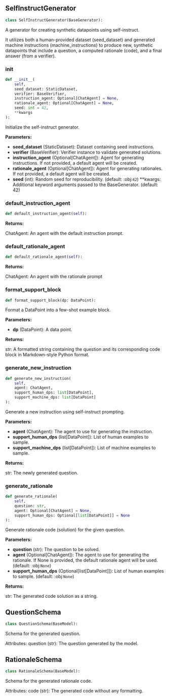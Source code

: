 <a id="camel.datasets.self_instruct_generator"></a>

<a id="camel.datasets.self_instruct_generator.SelfInstructGenerator"></a>

## SelfInstructGenerator

```python
class SelfInstructGenerator(BaseGenerator):
```

A generator for creating synthetic datapoints using self-instruct.

It utilizes both a human-provided dataset (seed_dataset) and generated
machine instructions (machine_instructions) to produce new, synthetic
datapoints that include a question, a computed rationale (code), and a
final answer (from a verifier).

<a id="camel.datasets.self_instruct_generator.SelfInstructGenerator.__init__"></a>

### __init__

```python
def __init__(
    self,
    seed_dataset: StaticDataset,
    verifier: BaseVerifier,
    instruction_agent: Optional[ChatAgent] = None,
    rationale_agent: Optional[ChatAgent] = None,
    seed: int = 42,
    **kwargs
):
```

Initialize the self-instruct generator.

**Parameters:**

- **seed_dataset** (StaticDataset): Dataset containing seed instructions.
- **verifier** (BaseVerifier): Verifier instance to validate generated solutions.
- **instruction_agent** (Optional[ChatAgent]): Agent for generating instructions. If not provided, a default agent will be created.
- **rationale_agent** (Optional[ChatAgent]): Agent for generating rationales. If not provided, a default agent will be created.
- **seed** (int): Random seed for reproducibility. (default: :obj:`42`) **kwargs: Additional keyword arguments passed to the BaseGenerator. (default: 42)

<a id="camel.datasets.self_instruct_generator.SelfInstructGenerator.default_instruction_agent"></a>

### default_instruction_agent

```python
def default_instruction_agent(self):
```

**Returns:**

  ChatAgent: An agent with the default instruction prompt.

<a id="camel.datasets.self_instruct_generator.SelfInstructGenerator.default_rationale_agent"></a>

### default_rationale_agent

```python
def default_rationale_agent(self):
```

**Returns:**

  ChatAgent: An agent with the rationale prompt

<a id="camel.datasets.self_instruct_generator.SelfInstructGenerator.format_support_block"></a>

### format_support_block

```python
def format_support_block(dp: DataPoint):
```

Format a DataPoint into a few-shot example block.

**Parameters:**

- **dp** (DataPoint): A data point.

**Returns:**

  str: A formatted string containing the question and its
corresponding code block in Markdown-style Python format.

<a id="camel.datasets.self_instruct_generator.SelfInstructGenerator.generate_new_instruction"></a>

### generate_new_instruction

```python
def generate_new_instruction(
    self,
    agent: ChatAgent,
    support_human_dps: list[DataPoint],
    support_machine_dps: list[DataPoint]
):
```

Generate a new instruction using self-instruct prompting.

**Parameters:**

- **agent** (ChatAgent): The agent to use for generating the instruction.
- **support_human_dps** (list[DataPoint]): List of human examples to sample.
- **support_machine_dps** (list[DataPoint]): List of machine examples to sample.

**Returns:**

  str: The newly generated question.

<a id="camel.datasets.self_instruct_generator.SelfInstructGenerator.generate_rationale"></a>

### generate_rationale

```python
def generate_rationale(
    self,
    question: str,
    agent: Optional[ChatAgent] = None,
    support_human_dps: Optional[list[DataPoint]] = None
):
```

Generate rationale code (solution) for the given question.

**Parameters:**

- **question** (str): The question to be solved.
- **agent** (Optional[ChatAgent]): The agent to use for generating the rationale. If None is provided, the default rationale agent will be used. (default: :obj:`None`)
- **support_human_dps** (Optional[list[DataPoint]]): List of human examples to sample. (default: :obj:`None`)

**Returns:**

  str: The generated code solution as a string.

<a id="camel.datasets.self_instruct_generator.QuestionSchema"></a>

## QuestionSchema

```python
class QuestionSchema(BaseModel):
```

Schema for the generated question.

Attributes:
question (str): The question generated by the model.

<a id="camel.datasets.self_instruct_generator.RationaleSchema"></a>

## RationaleSchema

```python
class RationaleSchema(BaseModel):
```

Schema for the generated rationale code.

Attributes:
code (str): The generated code without any formatting.
